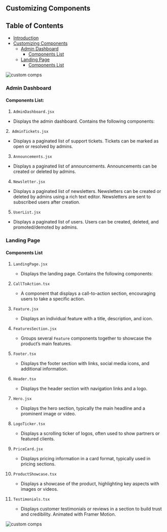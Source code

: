 ## Customizing Components

## Table of Contents

- [Introduction](#introduction)
- [Customizing Components](#customizing-components)
  - [Admin Dashboard](#admin-dashboard)
    - [Components List](#components-list-1)
  - [Landing Page](#landing-page)
    - [Components List](#components-list-2)

![custom comps](../public/componets-tree.png)

### Admin Dashboard

#### Components List:

1. `AdminDashboard.jsx`
- Displays the admin dashboard. Contains the following components:

2.` AdminTickets.jsx`
- Displays a paginated list of support tickets. Tickets can be marked as open or resolved by admins.

3. `Announcements.jsx`
- Displays a paginated list of announcements. Announcements can be created or deleted by admins.

4. `Newsletter.jsx`
- Displays a paginated list of newsletters. Newsletters can be created or deleted by admins using a rich text editor. Newsletters are sent to subscribed users after creation.

5. `UserList.jsx`
- Displays a paginated list of users. Users can be created, deleted, and promoted/demoted by admins.

### Landing Page

#### Components List

1. `LandingPage.jsx`
   - Displays the landing page. Contains the following components:

2. `CallToAction.tsx`
   - A component that displays a call-to-action section, encouraging users to take a specific action.

3. `Feature.jsx`
   - Displays an individual feature with a title, description, and icon.

4. `FeaturesSection.jsx`
   - Groups several `Feature` components together to showcase the product’s main features.

5. `Footer.tsx`
   - Displays the footer section with links, social media icons, and additional information.

6. `Header.tsx`
   - Displays the header section with navigation links and a logo.

7. `Hero.jsx`
   - Displays the hero section, typically the main headline and a prominent image or video.

8. `LogoTicker.tsx`
   - Displays a scrolling ticker of logos, often used to show partners or featured clients.

9. `PriceCard.jsx`
   - Displays pricing information in a card format, typically used in pricing sections.

10. `ProductShowcase.tsx`
    - Displays a showcase of the product, highlighting key aspects with images or videos.

11. `Testimonials.tsx`
    - Displays customer testimonials or reviews in a section to build trust and credibility. Animated with Framer Motion.


![custom comps](../public/componets-tree-2.png)

